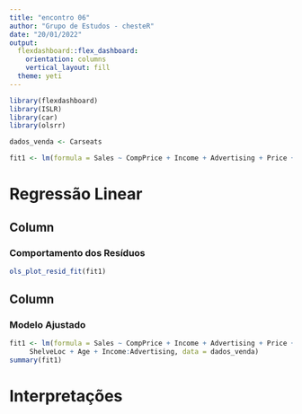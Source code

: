 ```yaml
---
title: "encontro 06"
author: "Grupo de Estudos - chesteR"
date: "20/01/2022"
output: 
  flexdashboard::flex_dashboard:
    orientation: columns
    vertical_layout: fill
  theme: yeti
---
```


```r
library(flexdashboard)
library(ISLR)
library(car)
library(olsrr)

dados_venda <- Carseats

fit1 <- lm(formula = Sales ~ CompPrice + Income + Advertising + Price + ShelveLoc + Age + Income:Advertising, data = dados_venda)


```

Regressão Linear
===================================== 

Column {data-width=550}
-----------------------------------------------------------------------

### Comportamento dos Resíduos

```r
ols_plot_resid_fit(fit1)
```

Column {data-width=450}
-----------------------------------------------------------------------

### Modelo Ajustado

```r
fit1 <- lm(formula = Sales ~ CompPrice + Income + Advertising + Price + 
     ShelveLoc + Age + Income:Advertising, data = dados_venda)
summary(fit1)
```

Interpretações
===================================== 

```r


```

